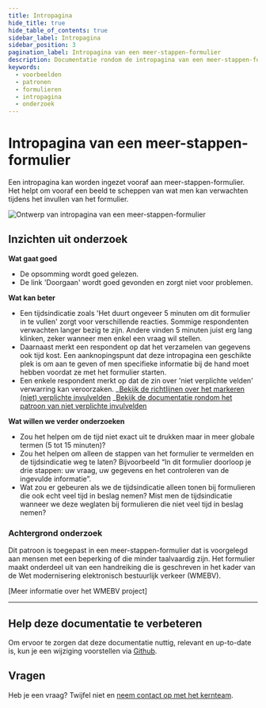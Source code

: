 ```yaml
---
title: Intropagina
hide_title: true
hide_table_of_contents: true
sidebar_label: Intropagina
sidebar_position: 3
pagination_label: Intropagina van een meer-stappen-formulier
description: Documentatie rondom de intropagina van een meer-stappen-formulier
keywords:
  - voorbeelden
  - patronen
  - formulieren
  - intropagina
  - onderzoek
---
```



# Intropagina van een meer-stappen-formulier

Een intropagina kan worden ingezet vooraf aan meer-stappen-formulier. Het helpt om vooraf een beeld te scheppen van wat men kan verwachten tijdens het invullen van het formulier.

![Ontwerp van intropagina van een meer-stappen-formulier](https://raw.githubusercontent.com/nl-design-system/documentatie/assets/voorbeeld_formulier_intro-pagina.png)

## Inzichten uit onderzoek

**Wat gaat goed**

- De opsomming wordt goed gelezen.
- De link 'Doorgaan' wordt goed gevonden en zorgt niet voor problemen.

**Wat kan beter**

- Een tijdsindicatie zoals 'Het duurt ongeveer 5 minuten om dit formulier in te vullen' zorgt voor verschillende reacties. Sommige respondenten verwachten langer bezig te zijn. Andere vinden 5 minuten juist erg lang klinken, zeker wanneer men enkel een vraag wil stellen.
- Daarnaast merkt een respondent op dat het verzamelen van gegevens ook tijd kost. Een aanknopingspunt dat deze intropagina een geschikte plek is om aan te geven of men specifieke informatie bij de hand moet hebben voordat ze met het formulier starten.
- Een enkele respondent merkt op dat de zin over 'niet verplichte velden' verwarring kan veroorzaken.
  _[Bekijk de richtlijnen over het markeren (niet) verplichte invulvelden](../../../../richtlijnen/formulieren/00-alle-richtlijnen/07-help-the-user.mdx)
  _[Bekijk de documentatie rondom het patroon van niet verplichte invulvelden](./niet-verplichte-velden.mdx)

**Wat willen we verder onderzoeken**
- Zou het helpen om de tijd niet exact uit te drukken maar in meer globale termen (5 tot 15 minuten)?
- Zou het helpen om alleen de stappen van het formulier te vermelden en de tijdsindicatie weg te laten? Bijvoorbeeld “In dit formulier doorloop je drie stappen: uw vraag, uw gegevens en het controleren van de ingevulde informatie”.
- Wat zou er gebeuren als we de tijdsindicatie alleen tonen bij formulieren die ook echt veel tijd in beslag nemen? Mist men de tijdsindicatie wanneer we deze weglaten bij formulieren die niet veel tijd in beslag nemen?

<VideoPlayer videoId="GPozcguvUJU" />

### Achtergrond onderzoek

Dit patroon is toegepast in een meer-stappen-formulier dat is voorgelegd aan mensen met een beperking of die minder taalvaardig zijn. Het formulier maakt onderdeel uit van een handreiking die is geschreven in het kader van de Wet modernisering elektronisch bestuurlijk verkeer (WMEBV).

[Meer informatie over het WMEBV project]

---

## Help deze documentatie te verbeteren

Om ervoor te zorgen dat deze documentatie nuttig, relevant en up-to-date is, kun je een wijziging voorstellen via [Github](https://github.com/nl-design-system/documentatie).

## Vragen

Heb je een vraag? Twijfel niet en [neem contact op met het kernteam](../../../project/kernteam.mdx).
